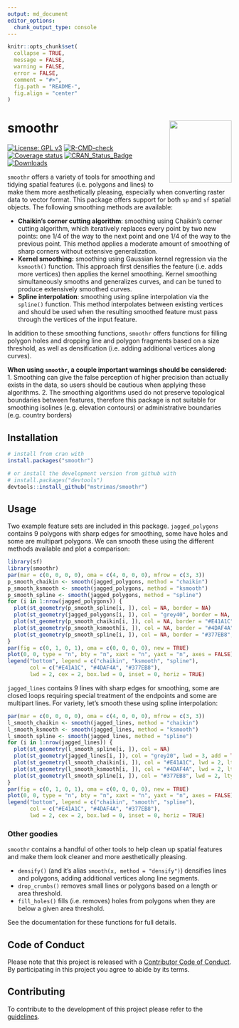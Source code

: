 ```yaml
---
output: md_document
editor_options: 
  chunk_output_type: console
---
```


<!-- README.md is generated from README.Rmd. Please edit that file -->

```r
knitr::opts_chunk$set(
  collapse = TRUE,
  message = FALSE,
  warning = FALSE,
  error = FALSE,
  comment = "#>",
  fig.path = "README-",
  fig.align = "center"
)
```

# smoothr <img src="hex-logo/smoothr.png" align="right" width=140/>

<!-- badges: start -->
[![License: GPL v3](https://img.shields.io/badge/License-GPL%20v3-blue.svg)](http://www.gnu.org/licenses/gpl-3.0)
[![R-CMD-check](https://github.com/mstrimas/smoothr/workflows/R-CMD-check/badge.svg)](https://github.com/mstrimas/smoothr/actions)
[![Coverage status](https://codecov.io/gh/mstrimas/smoothr/branch/master/graph/badge.svg)](https://codecov.io/github/mstrimas/smoothr?branch=master)
[![CRAN\_Status\_Badge](http://www.r-pkg.org/badges/version/smoothr)](https://cran.r-project.org/package=smoothr)
[![Downloads](http://cranlogs.r-pkg.org/badges/grand-total/smoothr?color=brightgreen)](http://www.r-pkg.org/pkg/smoothr)
<!-- badges: end -->

`smoothr` offers a variety of tools for smoothing and tidying spatial features (i.e. polygons and lines) to make them more aesthetically pleasing, especially when converting raster data to vector format. This package offers support for both `sp` and `sf` spatial objects. The following smoothing methods are available:

- **Chaikin's corner cutting algorithm**: smoothing using Chaikin's corner cutting algorithm, which iteratively replaces every point by two new points: one 1/4 of the way to the next point and one 1/4 of the way to the previous point. This method applies a moderate amount of smoothing of sharp corners without extensive generalization.
- **Kernel smoothing:** smoothing using Gaussian kernel regression via the `ksmooth()` function. This approach first densifies the feature (i.e. adds more vertices) then applies the kernel smoothing. Kernel smoothing simultaneously smooths and generalizes curves, and can be tuned to produce extensively smoothed curves.
- **Spline interpolation**: smoothing using spline interpolation via the `spline()` function. This method interpolates between existing vertices and should be used when the resulting smoothed feature must pass through the vertices of the input feature.

In addition to these smoothing functions, `smoothr` offers functions for filling polygon holes and dropping line and polygon fragments based on a size threshold, as well as densification (i.e. adding additional vertices along curves). 

**When using `smoothr`, a couple important warnings should be considered:**
1. Smoothing can give the false perception of higher precision than actually exists in the data, so users should be cautious when applying these algorithms.
2. The smoothing algorithms used do not preserve topological boundaries between features, therefore this package is not suitable for smoothing isolines (e.g. elevation contours) or administrative boundaries (e.g. country borders)

## Installation

```r
# install from cran with
install.packages("smoothr")

# or install the development version from github with
# install.packages("devtools")
devtools::install_github("mstrimas/smoothr")
```

## Usage

Two example feature sets are included in this package. `jagged_polygons` contains 9 polygons with sharp edges for smoothing, some have holes and some are multipart polygons. We can smooth these using the different methods available and plot a comparison:

```r
library(sf)
library(smoothr)
par(mar = c(0, 0, 0, 0), oma = c(4, 0, 0, 0), mfrow = c(3, 3))
p_smooth_chaikin <- smooth(jagged_polygons, method = "chaikin")
p_smooth_ksmooth <- smooth(jagged_polygons, method = "ksmooth")
p_smooth_spline <- smooth(jagged_polygons, method = "spline")
for (i in 1:nrow(jagged_polygons)) {
  plot(st_geometry(p_smooth_spline[i, ]), col = NA, border = NA)
  plot(st_geometry(jagged_polygons[i, ]), col = "grey40", border = NA, add = TRUE)
  plot(st_geometry(p_smooth_chaikin[i, ]), col = NA, border = "#E41A1C", lwd = 2, add = TRUE)
  plot(st_geometry(p_smooth_ksmooth[i, ]), col = NA, border = "#4DAF4A", lwd = 2, add = TRUE)
  plot(st_geometry(p_smooth_spline[i, ]), col = NA, border = "#377EB8", lwd = 2, add = TRUE)
}
par(fig = c(0, 1, 0, 1), oma = c(0, 0, 0, 0), new = TRUE)
plot(0, 0, type = "n", bty = "n", xaxt = "n", yaxt = "n", axes = FALSE)
legend("bottom", legend = c("chaikin", "ksmooth", "spline"),
       col = c("#E41A1C", "#4DAF4A", "#377EB8"),
       lwd = 2, cex = 2, box.lwd = 0, inset = 0, horiz = TRUE)
```

`jagged_lines` contains 9 lines with sharp edges for smoothing, some are closed loops requiring special treatment of the endpoints and some are multipart lines. For variety, let's smooth these using spline interpolation:

```r
par(mar = c(0, 0, 0, 0), oma = c(4, 0, 0, 0), mfrow = c(3, 3))
l_smooth_chaikin <- smooth(jagged_lines, method = "chaikin")
l_smooth_ksmooth <- smooth(jagged_lines, method = "ksmooth")
l_smooth_spline <- smooth(jagged_lines, method = "spline")
for (i in 1:nrow(jagged_lines)) {
  plot(st_geometry(l_smooth_spline[i, ]), col = NA)
  plot(st_geometry(jagged_lines[i, ]), col = "grey20", lwd = 3, add = TRUE)
  plot(st_geometry(l_smooth_chaikin[i, ]), col = "#E41A1C", lwd = 2, lty = 2, add = TRUE)
  plot(st_geometry(l_smooth_ksmooth[i, ]), col = "#4DAF4A", lwd = 2, lty = 2, add = TRUE)
  plot(st_geometry(l_smooth_spline[i, ]), col = "#377EB8", lwd = 2, lty = 2, add = TRUE)
}
par(fig = c(0, 1, 0, 1), oma = c(0, 0, 0, 0), new = TRUE)
plot(0, 0, type = "n", bty = "n", xaxt = "n", yaxt = "n", axes = FALSE)
legend("bottom", legend = c("chaikin", "smooth", "spline"),
       col = c("#E41A1C", "#4DAF4A", "#377EB8"),
       lwd = 2, cex = 2, box.lwd = 0, inset = 0, horiz = TRUE)
```

### Other goodies

`smoothr` contains a handful of other tools to help clean up spatial features and make them look cleaner and more aesthetically pleasing. 

- `densify()` (and it's alias `smooth(x, method = "densify")`) densifies lines and polygons, adding additional vertices along line segments.
- `drop_crumbs()` removes small lines or polygons based on a length or area threshold.
- `fill_holes()` fills (i.e. removes) holes from polygons when they are below a given area threshold.

See the documentation for these functions for full details.

## Code of Conduct

Please note that this project is released with a [Contributor Code of Conduct](CODE_OF_CONDUCT.md). By participating in this project you agree to abide by its terms.

## Contributing

To contribute to the development of this project please refer to the [guidelines](CONTRIBUTING.md).
